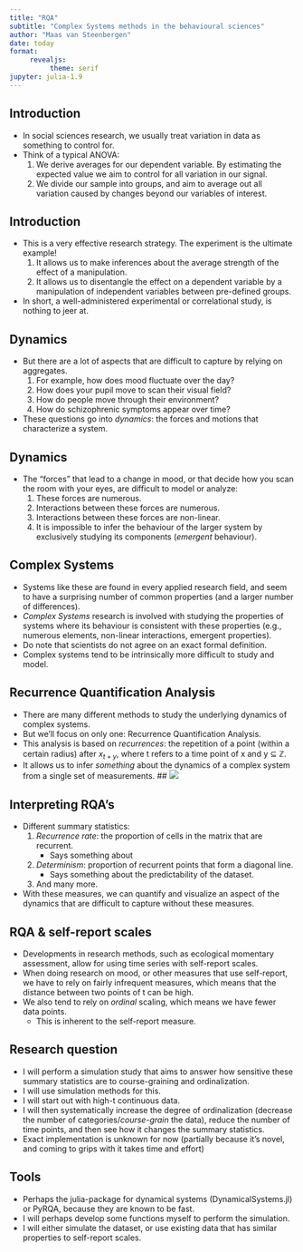 ```yaml
---
title: "RQA"
subtitle: "Complex Systems methods in the behavioural sciences"
author: "Maas van Steenbergen"
date: today
format: 
     revealjs:
          theme: serif
jupyter: julia-1.9
---
```


## Introduction
-    In social sciences research, we usually treat variation in data as something to control for.
-    Think of a typical ANOVA:
     1.   We derive averages for our dependent variable. By estimating the expected value we aim to control for all variation in our signal. 
     2.   We divide our sample into groups, and aim to average out all variation caused by changes beyond our variables of interest.

## Introduction
-    This is a very effective research strategy. The experiment is the ultimate example! 
     1.   It allows us to make inferences about the average strength of the effect of a manipulation.
     2.   It allows us to disentangle the effect on a dependent variable by a manipulation of independent variables between pre-defined groups.
-    In short, a well-administered experimental or correlational study, is nothing to jeer at.

## Dynamics
-    But there are a lot of aspects that are difficult to capture by relying on aggregates.
     1.   For example, how does mood fluctuate over the day?
     2.   How does your pupil move to scan their visual field?
     3.   How do people move through their environment?
     4.   How do schizophrenic symptoms appear over time?
-    These questions go into *dynamics*: the forces and motions that characterize a system.

## Dynamics
-    The "forces" that lead to a change in mood, or that decide how you scan the room with your eyes, are difficult to model or analyze:
     1.   These forces are numerous.
     2.   Interactions between these forces are numerous.
     3.   Interactions between these forces are non-linear.
     4.   It is impossible to infer the behaviour of the larger system by exclusively studying its components (*emergent* behaviour).

## Complex Systems
-    Systems like these are found in every applied research field, and seem to have a surprising number of common properties (and a larger number of differences).
-    *Complex Systems* research is involved with studying the properties of systems where its behaviour is consistent with these properties (e.g., numerous elements, non-linear interactions, emergent properties).
-    Do note that scientists do not agree on an exact formal definition.
-    Complex systems tend to be intrinsically more difficult to study and model.

## Recurrence Quantification Analysis
-    There are many different methods to study the underlying dynamics of complex systems.
-    But we'll focus on only one: Recurrence Quantification Analysis.
-    This analysis is based on *recurrences*: the repetition of a point (within a certain radius) after $x_{t+y}$, where t refers to a time point of x and y ⊆ ℤ.
-    It allows us to infer *something* about the dynamics of a complex system from a single set of measurements.
## 
![](pic1.png){fig-align="center"}

## Interpreting RQA's
-    Different summary statistics:
     1.   *Recurrence rate*: the proportion of cells in the matrix that are recurrent.
          -  Says something about 
     2.   *Determinism*: proportion of recurrent points that form a diagonal line.
          - Says something about the predictability of the dataset.
     3.   And many more.
-    With these measures, we can quantify and visualize an aspect of the dynamics that are difficult to capture without these measures.

## RQA & self-report scales
-    Developments in research methods, such as ecological momentary
assessment, allow for using time series with self-report scales.
-    When doing research on mood, or other measures that use self-report, we have to rely on fairly infrequent measures, which means that the distance between two points of t can be high.
-    We also tend to rely on *ordinal* scaling, which means we have fewer data points.
     -    This is inherent to the self-report measure.

## Research question
-    I will perform a simulation study that aims to answer how sensitive these summary statistics are to course-graining and ordinalization.
-    I will use simulation methods for this.
-    I will start out with high-t continuous data.
-    I will then systematically increase the degree of ordinalization (decrease the number of categories/*course-grain* the data), reduce the number of time points, and then see how it changes the summary statistics.
-    Exact implementation is unknown for now (partially because it's novel, and coming to grips with it takes time and effort)

## Tools
-    Perhaps the julia-package for dynamical systems (DynamicalSystems.jl) or PyRQA, because they are known to be fast.
-    I will perhaps develop some functions myself to perform the simulation.
-    I will either simulate the dataset, or use existing data that has similar properties to self-report scales.
